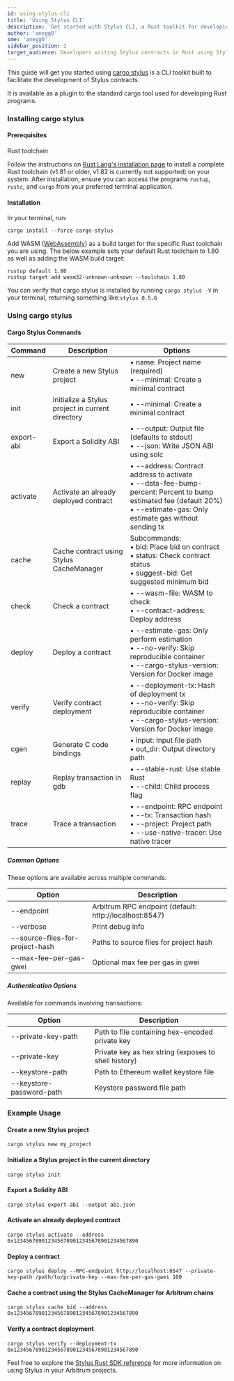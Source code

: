 ```yaml
---
id: using-stylus-cli
title: 'Using Stylus CLI'
description: 'Get started with Stylus CLI, a Rust toolkit for developing Stylus contracts'
author: 'anegg0'
sme: 'anegg0'
sidebar_position: 2
target_audience: Developers writing Stylus contracts in Rust using Stylus
---
```


This guide will get you started using [cargo stylus](https://github.com/OffchainLabs/cargo-stylus) is a CLI toolkit built to facilitate the development of Stylus contracts.

It is available as a plugin to the standard cargo tool used for developing Rust programs.

### Installing cargo stylus

#### Prerequisites

Rust toolchain

Follow the instructions on [Rust Lang's installation page](https://www.rust-lang.org/tools/install) to install a complete Rust toolchain (v1.81 or older, v1.82 is currently not supported) on your system. After installation, ensure you can access the programs `rustup`, `rustc`, and `cargo` from your preferred terminal application.

#### Installation

In your terminal, run:

```shell
cargo install --force cargo-stylus
```

Add WASM ([WebAssembly](https://webassembly.org/)) as a build target for the specific Rust toolchain you are using. The below example sets your default Rust toolchain to 1.80 as well as adding the WASM build target:

```shell
rustup default 1.80
rustup target add wasm32-unknown-unknown --toolchain 1.80
```

You can verify that cargo stylus is installed by running `cargo stylus -V` in your terminal, returning something like:`stylus 0.5.6`

### Using cargo stylus

#### Cargo Stylus Commands

| Command    | Description                                      | Options                                                                                                                                                                             |
| ---------- | ------------------------------------------------ | ----------------------------------------------------------------------------------------------------------------------------------------------------------------------------------- |
| new        | Create a new Stylus project                      | • name: Project name (required) <br />• --minimal: Create a minimal contract                                                                                                        |
| init       | Initialize a Stylus project in current directory | • --minimal: Create a minimal contract                                                                                                                                              |
| export-abi | Export a Solidity ABI                            | • --output: Output file (defaults to stdout) <br />• --json: Write JSON ABI using solc                                                                                              |
| activate   | Activate an already deployed contract            | • --address: Contract address to activate <br />• --data-fee-bump-percent: Percent to bump estimated fee (default 20%) <br />• --estimate-gas: Only estimate gas without sending tx |
| cache      | Cache contract using Stylus CacheManager         | Subcommands: <br />• bid: Place bid on contract <br />• status: Check contract status <br />• suggest-bid: Get suggested minimum bid                                                |
| check      | Check a contract                                 | • --wasm-file: WASM to check <br />• --contract-address: Deploy address                                                                                                             |
| deploy     | Deploy a contract                                | • --estimate-gas: Only perform estimation <br />• --no-verify: Skip reproducible container <br />• --cargo-stylus-version: Version for Docker image                                 |
| verify     | Verify contract deployment                       | • --deployment-tx: Hash of deployment tx <br />• --no-verify: Skip reproducible container <br />• --cargo-stylus-version: Version for Docker image                                  |
| cgen       | Generate C code bindings                         | • input: Input file path <br />• out_dir: Output directory path                                                                                                                     |
| replay     | Replay transaction in gdb                        | • --stable-rust: Use stable Rust <br />• --child: Child process flag                                                                                                                |
| trace      | Trace a transaction                              | • --endpoint: RPC endpoint <br />• --tx: Transaction hash <br />• --project: Project path <br />• --use-native-tracer: Use native tracer                                            |

##### Common Options

These options are available across multiple commands:

| Option                          | Description                                            |
| ------------------------------- | ------------------------------------------------------ |
| --endpoint                      | Arbitrum RPC endpoint (default: http://localhost:8547) |
| --verbose                       | Print debug info                                       |
| --source-files-for-project-hash | Paths to source files for project hash                 |
| --max-fee-per-gas-gwei          | Optional max fee per gas in gwei                       |

##### Authentication Options

Available for commands involving transactions:

| Option                   | Description                                          |
| ------------------------ | ---------------------------------------------------- |
| --private-key-path       | Path to file containing hex-encoded private key      |
| --private-key            | Private key as hex string (exposes to shell history) |
| --keystore-path          | Path to Ethereum wallet keystore file                |
| --keystore-password-path | Keystore password file path                          |

### Example Usage

#### Create a new Stylus project

```shell
cargo stylus new my_project
```

#### Initialize a Stylus project in the current directory

```shell
cargo stylus init
```

#### Export a Solidity ABI

```shell
cargo stylus export-abi --output abi.json
```

#### Activate an already deployed contract

```shell
cargo stylus activate --address 0x1234567890123456789012345678901234567890
```

#### Deploy a contract

```shell
cargo stylus deploy --RPC-endpoint http://localhost:8547 --private-key-path /path/to/private-key --max-fee-per-gas-gwei 100
```

#### Cache a contract using the Stylus CacheManager for Arbitrum chains

```shell
cargo stylus cache bid --address 0x1234567890123456789012345678901234567890
```

#### Verify a contract deployment

```shell
cargo stylus verify --deployment-tx 0x1234567890123456789012345678901234567890
```

Feel free to explore the [Stylus Rust SDK reference](./reference/overview) for more information on using Stylus in your Arbitrum projects.

<!-- ```shell title="cargo stylus --help returns:" -->

<!-- Cargo command for developing Stylus projects -->

<!-- Usage: cargo stylus <COMMAND> -->

<!-- Commands: -->
<!--   new         Create a new Stylus project -->
<!--   init        Initializes a Stylus project in the current directory -->
<!--   export-abi  Export a Solidity ABI -->
<!--   activate    Activate an already deployed contract [aliases: a] -->
<!--   cache       Cache a contract using the Stylus CacheManager for Arbitrum chains -->
<!--   check       Check a contract [aliases: c] -->
<!--   deploy      Deploy a contract [aliases: d] -->
<!--   verify      Verify the deployment of a Stylus contract [aliases: v] -->
<!--   cgen        Generate c code bindings for a Stylus contract -->
<!--   replay      Replay a transaction in gdb [aliases: r] -->
<!--   trace       Trace a transaction [aliases: t] -->
<!--   help        Print this message or the help of the given command(s) -->

<!-- Options: -->

<!--   -h, --help     Print help -->

<!--   -V, --version  Print version -->

<!-- ``` -->
